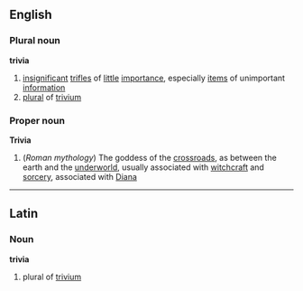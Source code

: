 ==English==
===Plural noun===
{{wikipediapar|trivia (English term)}}
'''trivia'''
# [[insignificant]] [[trifle]]s of [[little]] [[importance]], especially [[item]]s of unimportant [[information]]
# [[plural]] of [[trivium]]
===Proper noun===
{{wikipediapar|Trivia (mythology)}}
'''Trivia'''
#(''Roman mythology'') The goddess of the [[crossroads]], as between the earth and the [[underworld]], usually associated with [[witchcraft]] and [[sorcery]], associated with [[Diana]]
----
==Latin==
===Noun===
'''trivia'''
# plural of [[trivium]]